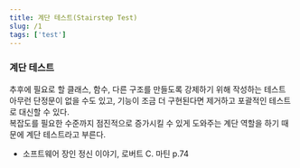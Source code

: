 ```yaml
---
title: 계단 테스트(Stairstep Test)
slug: /1
tags: ['test']
---
```


### 계단 테스트

추후에 필요로 할 클래스, 함수, 다른 구조를 만들도록 강제하기 위해 작성하는 테스트  
아무런 단정문이 없을 수도 있고, 기능이 조금 더 구현된다면 제거하고 포괄적인 테스트로 대신할 수 있다.  
복잡도를 필요한 수준까지 점진적으로 증가시킬 수 있게 도와주는 계단 역할을 하기 때문에 계단 테스트라고 부른다.  

- 소프트웨어 장인 정신 이야기, 로버트 C. 마틴 p.74 